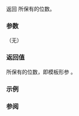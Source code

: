 {{cpp/utility/bitset/title|size}}
{{cpp/utility/bitset/navbar}}
{{dcl begin}}
{{dcla|noexcept=c++11|constexpr=c++11|1=
std::size_t size() const;
}}
{{dcl end}}

返回 {{tt|bitset}} 所保有的位数。

===参数===
（无）

===返回值===
{{tt|bitset}} 所保有的位数，即模板形参 {{tt|N}}。

===示例===
{{example|code=
#include &lt;bitset&gt;
#include &lt;iostream&gt;

int main()
{
    std::cout &lt;&lt; std::bitset&lt;0x400&gt;().size() &lt;&lt; '\n';
}
|output=1024
}}

===参阅===
{{dsc begin}}
{{dsc inc|cpp/utility/bitset/dsc count}}
{{dsc end}}

{{langlinks|de|en|es|fr|it|ja|pt|ru}}